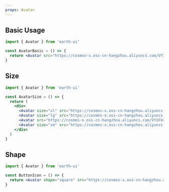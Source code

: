```yaml
---
props: Avatar
---
```


## Basic Usage

```jsx tabs
import { Avatar } from 'earth-ui'

const AvatarBasic = () => {
  return <Avatar src="https://cosmos-x.oss-cn-hangzhou.aliyuncs.com/VY1Fkv.jpg" />
}
```

## Size

```jsx tabs
import { Avatar } from 'earth-ui'

const AvatarSize = () => {
  return (
    <div>
      <Avatar size="xl" src="https://cosmos-x.oss-cn-hangzhou.aliyuncs.com/VY1Fkv.jpg" />
      <Avatar size="lg" src="https://cosmos-x.oss-cn-hangzhou.aliyuncs.com/VY1Fkv.jpg" />
      <Avatar src="https://cosmos-x.oss-cn-hangzhou.aliyuncs.com/VY1Fkv.jpg" />
      <Avatar size="sm" src="https://cosmos-x.oss-cn-hangzhou.aliyuncs.com/VY1Fkv.jpg" />
    </div>
  )
}
```

## Shape

```jsx tabs
import { Avatar } from 'earth-ui'

const ButtonIcon = () => {
  return <Avatar shape="square" src="https://cosmos-x.oss-cn-hangzhou.aliyuncs.com/VY1Fkv.jpg" />
}
```
